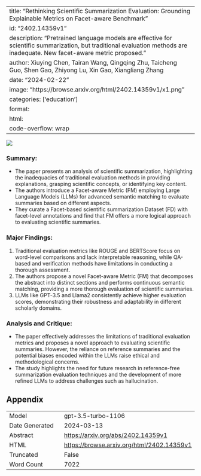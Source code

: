 
---
title: "Rethinking Scientific Summarization Evaluation: Grounding Explainable Metrics on Facet-aware Benchmark"
id: "2402.14359v1"
description: "Pretrained language models are effective for scientific summarization, but traditional evaluation methods are inadequate. New facet-aware metric proposed."
author: Xiuying Chen, Tairan Wang, Qingqing Zhu, Taicheng Guo, Shen Gao, Zhiyong Lu, Xin Gao, Xiangliang Zhang
date: "2024-02-22"
image: "https://browse.arxiv.org/html/2402.14359v1/x1.png"
categories: ['education']
format:
  html:
    code-overflow: wrap
---

![](https://browse.arxiv.org/html/2402.14359v1/x1.png)

### Summary:
- The paper presents an analysis of scientific summarization, highlighting the inadequacies of traditional evaluation methods in providing explanations, grasping scientific concepts, or identifying key content.
- The authors introduce a Facet-aware Metric (FM) employing Large Language Models (LLMs) for advanced semantic matching to evaluate summaries based on different aspects.
- They curate a Facet-based scientific summarization Dataset (FD) with facet-level annotations and find that FM offers a more logical approach to evaluating scientific summaries.

### Major Findings:
1. Traditional evaluation metrics like ROUGE and BERTScore focus on word-level comparisons and lack interpretable reasoning, while QA-based and verification methods have limitations in conducting a thorough assessment.
2. The authors propose a novel Facet-aware Metric (FM) that decomposes the abstract into distinct sections and performs continuous semantic matching, providing a more thorough evaluation of scientific summaries.
3. LLMs like GPT-3.5 and Llama2 consistently achieve higher evaluation scores, demonstrating their robustness and adaptability in different scholarly domains.

### Analysis and Critique:
- The paper effectively addresses the limitations of traditional evaluation metrics and proposes a novel approach to evaluating scientific summaries. However, the reliance on reference summaries and the potential biases encoded within the LLMs raise ethical and methodological concerns.
- The study highlights the need for future research in reference-free summarization evaluation techniques and the development of more refined LLMs to address challenges such as hallucination.

## Appendix

|          |          |
|----------|----------|
| Model     | gpt-3.5-turbo-1106       |
| Date Generated     | 2024-03-13       |
| Abstract | [https://arxiv.org/abs/2402.14359v1](https://arxiv.org/abs/2402.14359v1)        |
| HTML     | [https://browse.arxiv.org/html/2402.14359v1](https://browse.arxiv.org/html/2402.14359v1)       |
| Truncated       | False       |
| Word Count       | 7022       |